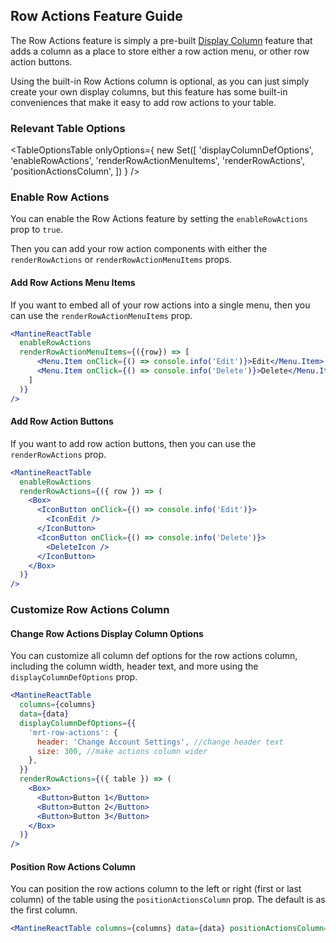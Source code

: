 
<Head>
  <title>Row Actions Feature Guide - Mantine React Table Docs</title>
  <meta
    name="description"
    content="How to add row action buttons to each row in Mantine React Table"
  />
</Head>

## Row Actions Feature Guide

The Row Actions feature is simply a pre-built [Display Column](/docs/guides/display-columns) feature that adds a column as a place to store either a row action menu, or other row action buttons.

Using the built-in Row Actions column is optional, as you can just simply create your own display columns, but this feature has some built-in conveniences that make it easy to add row actions to your table.

### Relevant Table Options

<TableOptionsTable
  onlyOptions={
    new Set([
      'displayColumnDefOptions',
      'enableRowActions',
      'renderRowActionMenuItems',
      'renderRowActions',
      'positionActionsColumn',
    ])
  }
/>

### Enable Row Actions

You can enable the Row Actions feature by setting the `enableRowActions` prop to `true`.

Then you can add your row action components with either the `renderRowActions` or `renderRowActionMenuItems` props.

#### Add Row Actions Menu Items

If you want to embed all of your row actions into a single menu, then you can use the `renderRowActionMenuItems` prop.

```jsx
<MantineReactTable
  enableRowActions
  renderRowActionMenuItems={({row}) => [
      <Menu.Item onClick={() => console.info('Edit')}>Edit</Menu.Item>,
      <Menu.Item onClick={() => console.info('Delete')}>Delete</Menu.Item>
    ]
  )}
/>
```

#### Add Row Action Buttons

If you want to add row action buttons, then you can use the `renderRowActions` prop.

```jsx
<MantineReactTable
  enableRowActions
  renderRowActions={({ row }) => (
    <Box>
      <IconButton onClick={() => console.info('Edit')}>
        <IconEdit />
      </IconButton>
      <IconButton onClick={() => console.info('Delete')}>
        <DeleteIcon />
      </IconButton>
    </Box>
  )}
/>
```

### Customize Row Actions Column

#### Change Row Actions Display Column Options

You can customize all column def options for the row actions column, including the column width, header text, and more using the `displayColumnDefOptions` prop.

```jsx
<MantineReactTable
  columns={columns}
  data={data}
  displayColumnDefOptions={{
    'mrt-row-actions': {
      header: 'Change Account Settings', //change header text
      size: 300, //make actions column wider
    },
  }}
  renderRowActions={({ table }) => (
    <Box>
      <Button>Button 1</Button>
      <Button>Button 2</Button>
      <Button>Button 3</Button>
    </Box>
  )}
/>
```

#### Position Row Actions Column

You can position the row actions column to the left or right (first or last column) of the table using the `positionActionsColumn` prop. The default is as the first column.

```jsx
<MantineReactTable columns={columns} data={data} positionActionsColumn="last" />
```
